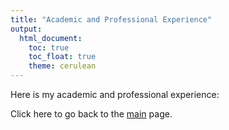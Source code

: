 ```yaml
---
title: "Academic and Professional Experience"
output: 
  html_document:
    toc: true
    toc_float: true
    theme: cerulean
---
```


Here is my academic and professional experience: 

Click here to go back to the [main](index.html) page. 